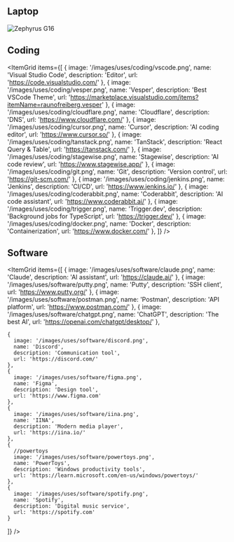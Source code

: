 ## Laptop

<Image
  src='/images/uses/laptop.png'
  alt='Zephyrus G16'
  width={700}
  height={600}
  lazy={false}
  priority
/>

## Coding

<ItemGrid
  items={[
    {
      image: '/images/uses/coding/vscode.png',
      name: 'Visual Studio Code',
      description: 'Editor',
      url: 'https://code.visualstudio.com/'
    },
    {
      image: '/images/uses/coding/vesper.png',
      name: 'Vesper',
      description: 'Best VSCode Theme',
      url: 'https://marketplace.visualstudio.com/items?itemName=raunofreiberg.vesper'
    },
    {
      image: '/images/uses/coding/cloudflare.png',
      name: 'Cloudflare',
      description: 'DNS',
      url: 'https://www.cloudflare.com/'
    },
    {
      image: '/images/uses/coding/cursor.png',
      name: 'Cursor',
      description: 'AI coding editor',
      url: 'https://www.cursor.so/'
    },
    {
      image: '/images/uses/coding/tanstack.png',
      name: 'TanStack',
      description: 'React Query & Table',
      url: 'https://tanstack.com/'
    },
    {
      image: '/images/uses/coding/stagewise.png',
      name: 'Stagewise',
      description: 'AI code review',
      url: 'https://www.stagewise.app/'
    },
    {
      image: '/images/uses/coding/git.png',
      name: 'Git',
      description: 'Version control',
      url: 'https://git-scm.com/'
    },
    {
      image: '/images/uses/coding/jenkins.png',
      name: 'Jenkins',
      description: 'CI/CD',
      url: 'https://www.jenkins.io/'
    },
    {
      image: '/images/uses/coding/coderabbit.png',
      name: 'Coderabbit',
      description: 'AI code assistant',
      url: 'https://www.coderabbit.ai/'
    },
    {
      image: '/images/uses/coding/trigger.png',
      name: 'Trigger.dev',
      description: 'Background jobs for TypeScript',
      url: 'https://trigger.dev/'
    },
    {
      image: '/images/uses/coding/docker.png',
      name: 'Docker',
      description: 'Containerization',
      url: 'https://www.docker.com/'
    },
  ]}
/>

## Software

<ItemGrid
  items={[
    {
      image: '/images/uses/software/claude.png',
      name: 'Claude',
      description: 'AI assistant',
      url: 'https://claude.ai/'
    },
    {
      image: '/images/uses/software/putty.png',
      name: 'Putty',
      description: 'SSH client',
      url: 'https://www.putty.org/'
    },
    {
      image: '/images/uses/software/postman.png',
      name: 'Postman',
      description: 'API platform',
      url: 'https://www.postman.com/'
    },
    {
      image: '/images/uses/software/chatgpt.png',
      name: 'ChatGPT',
      description: 'The best AI',
      url: 'https://openai.com/chatgpt/desktop/'
    },

    {
      image: '/images/uses/software/discord.png',
      name: 'Discord',
      description: 'Communication tool',
      url: 'https://discord.com/'
    },
    {
      image: '/images/uses/software/figma.png',
      name: 'Figma',
      description: 'Design tool',
      url: 'https://www.figma.com'
    },
    {
      image: '/images/uses/software/iina.png',
      name: 'IINA',
      description: 'Modern media player',
      url: 'https://iina.io/'
    },
    {
      //powertoys
      image: '/images/uses/software/powertoys.png',
      name: 'PowerToys',
      description: 'Windows productivity tools',
      url: 'https://learn.microsoft.com/en-us/windows/powertoys/'
    },
    {
      image: '/images/uses/software/spotify.png',
      name: 'Spotify',
      description: 'Digital music service',
      url: 'https://spotify.com'
    }
  ]}
/>
